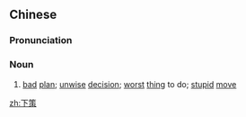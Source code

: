 ==Chinese==
{{zh-forms}}

===Pronunciation===
{{zh-pron
|m=xiàcè
|c=haa6 caak3
|mn=qz:hǎ-chhiak/tw,xm:hā-chhek/zz:hēe-chhek
|cat=n
}}

===Noun===
{{zh-noun}}

# [[bad]] [[plan]]; [[unwise]] [[decision]]; [[worst]] [[thing]] to do; [[stupid]] [[move]]

[[zh:下策]]